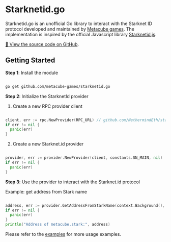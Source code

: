 # Starknetid.go

Starknetid.go is an unofficial Go library to interact with the Starknet ID protocol developed and maintained by [Metacube games](https://github.com/metacube-games). The implementation is inspired by the official Javascript library [Starknetid.js](https://github.com/starknet-id/starknetid.js).

[🔗 View the source code on GitHub](https://github.com/NethermindEth/starknet.go).

## Getting Started

**Step 1**: Install the module

```bash

go get github.com/metacube-games/starknetid.go

```

**Step 2**: Initialize the StarknetId provider

1. Create a new RPC provider client

```go

client, err := rpc.NewProvider(RPC_URL) // github.com/NethermindEth/starknet.go/rpc
if err != nil {
  panic(err)
}
```

2. Create a new Starknet.id provider

```go

provider, err := provider.NewProvider(client, constants.SN_MAIN, nil)
if err != nil {
  panic(err)
}
```

**Step 3**: Use the provider to interact with the Starknet.id protocol

Example: get address from Stark name

```go

address, err := provider.GetAddressFromStarkName(context.Background(), `metacube.stark`)
if err != nil {
  panic(err)
}
println("Address of metacube.stark:", address)
```

Please refer to the [examples](https://github.com/metacube-games/starknetid.go/blob/main/examples/main.go) for more usage examples.
